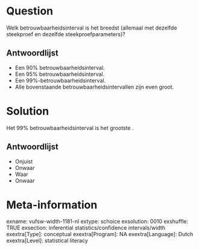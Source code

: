Question
========
Welk betrouwbaarheidsinterval is het breedst (allemaal met dezelfde steekproef en dezelfde steekproefparameters)?

Antwoordlijst
----------
* Een 90% betrouwbaarheidsinterval.
* Een 95% betrouwbaarheidsinterval.
* Een 99%-betrouwbaarheidsinterval.
* Alle bovenstaande betrouwbaarheidsintervallen zijn even groot.

Solution
========

Het 99% betrouwbaarheidsinterval is het grootste .

Antwoordlijst
----------
* Onjuist
* Onwaar
* Waar
* Onwaar

Meta-information
================
exname: vufsw-width-1181-nl
extype: schoice
exsolution: 0010
exshuffle: TRUE
exsection: inferential statistics/confidence intervals/width
exextra[Type]: conceptual
exextra[Program]: NA
exextra[Language]: Dutch
exextra[Level]: statistical literacy

